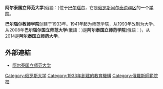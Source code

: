 {{coord|53.3417|N|83.7613|E|source:ruwiki_region:RU_type:city|format=dms|display=title}}
'''阿尔泰国立师范大学'''(俄語：{{lang|ru|Алтайский государственный педагогический университет}})位于[[巴尔瑙尔|巴尔瑙尔]]，它是[[俄罗斯|俄罗斯]][[阿尔泰边疆区|阿尔泰边疆区]]的一个[[学院|学院]]。

'''巴尔瑙尔教师学院'''创建于1933年。1941年起为师范学院，从1993年改制为大学。从2008年'''巴尔瑙尔国立师范大学'''(俄語：{{lang|ru|Барнаульский государственный педагогический университет}})是'''阿尔泰国立师范学院'''(俄語：{{lang|ru|Алтайская государственная педагогическая академия}})，从2014是'''阿尔泰国立师范大学'''。

== 外部連結 ==
*[http://www.altspu.ru/ 阿尔泰国立师范大学] {{Wayback|url=http://www.altspu.ru/ |date=20210507083606 }}{{ru}}

[[Category:俄罗斯大学|Category:俄罗斯大学]]
[[Category:1933年創建的教育機構|Category:1933年創建的教育機構]]
[[Category:俄羅斯師範院校|Category:俄羅斯師範院校]]